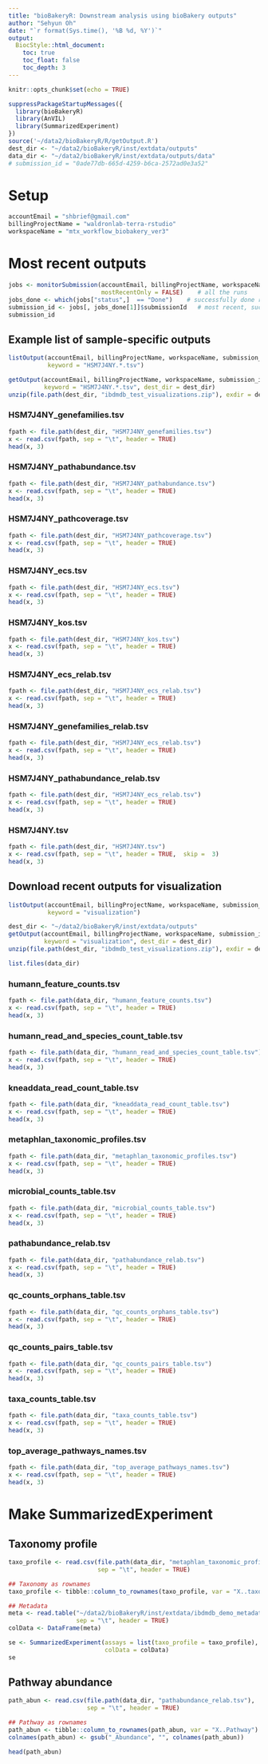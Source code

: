 ```yaml
---
title: "bioBakeryR: Downstream analysis using bioBakery outputs"
author: "Sehyun Oh"
date: "`r format(Sys.time(), '%B %d, %Y')`"
output:
  BiocStyle::html_document:
    toc: true
    toc_float: false
    toc_depth: 3
---
```


```r
knitr::opts_chunk$set(echo = TRUE)
```

```r
suppressPackageStartupMessages({
  library(bioBakeryR)
  library(AnVIL)
  library(SummarizedExperiment)
})
source('~/data2/bioBakeryR/R/getOutput.R')
dest_dir <- "~/data2/bioBakeryR/inst/extdata/outputs"
data_dir <- "~/data2/bioBakeryR/inst/extdata/outputs/data"
# submission_id = "0ade77db-665d-4259-b6ca-2572ad0e3a52"
```


# Setup
```r
accountEmail = "shbrief@gmail.com"
billingProjectName = "waldronlab-terra-rstudio"
workspaceName = "mtx_workflow_biobakery_ver3"
```

# Most recent outputs
```r
jobs <- monitorSubmission(accountEmail, billingProjectName, workspaceName,
                          mostRecentOnly = FALSE)    # all the runs
jobs_done <- which(jobs["status",]  == "Done")    # successfully done runs
submission_id <- jobs[, jobs_done[1]]$submissionId   # most recent, successfully run
submission_id
```

## Example list of sample-specific outputs
```r
listOutput(accountEmail, billingProjectName, workspaceName, submission_id, 
           keyword = "HSM7J4NY.*.tsv")
```

```r
getOutput(accountEmail, billingProjectName, workspaceName, submission_id, 
          keyword = "HSM7J4NY.*.tsv", dest_dir = dest_dir)
unzip(file.path(dest_dir, "ibdmdb_test_visualizations.zip"), exdir = dest_dir)
```

### HSM7J4NY_genefamilies.tsv
```r
fpath <- file.path(dest_dir, "HSM7J4NY_genefamilies.tsv")
x <- read.csv(fpath, sep = "\t", header = TRUE)
head(x, 3)
```

### HSM7J4NY_pathabundance.tsv
```r
fpath <- file.path(dest_dir, "HSM7J4NY_pathabundance.tsv")
x <- read.csv(fpath, sep = "\t", header = TRUE)
head(x, 3)
```

### HSM7J4NY_pathcoverage.tsv
```r
fpath <- file.path(dest_dir, "HSM7J4NY_pathcoverage.tsv")
x <- read.csv(fpath, sep = "\t", header = TRUE)
head(x, 3)
```

### HSM7J4NY_ecs.tsv
```r
fpath <- file.path(dest_dir, "HSM7J4NY_ecs.tsv")
x <- read.csv(fpath, sep = "\t", header = TRUE)
head(x, 3)
```

### HSM7J4NY_kos.tsv
```r
fpath <- file.path(dest_dir, "HSM7J4NY_kos.tsv")
x <- read.csv(fpath, sep = "\t", header = TRUE)
head(x, 3)
```

### HSM7J4NY_ecs_relab.tsv
```r
fpath <- file.path(dest_dir, "HSM7J4NY_ecs_relab.tsv")
x <- read.csv(fpath, sep = "\t", header = TRUE)
head(x, 3)
```

### HSM7J4NY_genefamilies_relab.tsv
```r
fpath <- file.path(dest_dir, "HSM7J4NY_ecs_relab.tsv")
x <- read.csv(fpath, sep = "\t", header = TRUE)
head(x, 3)
```

### HSM7J4NY_pathabundance_relab.tsv
```r
fpath <- file.path(dest_dir, "HSM7J4NY_ecs_relab.tsv")
x <- read.csv(fpath, sep = "\t", header = TRUE)
head(x, 3)
```

### HSM7J4NY.tsv
```r
fpath <- file.path(dest_dir, "HSM7J4NY.tsv")
x <- read.csv(fpath, sep = "\t", header = TRUE,  skip =  3)
head(x, 3)
```



## Download recent outputs for visualization
```r
listOutput(accountEmail, billingProjectName, workspaceName, submission_id, 
           keyword = "visualization")
```

```r
dest_dir <- "~/data2/bioBakeryR/inst/extdata/outputs"
getOutput(accountEmail, billingProjectName, workspaceName, submission_id, 
          keyword = "visualization", dest_dir = dest_dir)
unzip(file.path(dest_dir, "ibdmdb_test_visualizations.zip"), exdir = dest_dir)
```

```r
list.files(data_dir)
```

### humann_feature_counts.tsv
```r
fpath <- file.path(data_dir, "humann_feature_counts.tsv")
x <- read.csv(fpath, sep = "\t", header = TRUE)
head(x, 3)
```

### humann_read_and_species_count_table.tsv
```r
fpath <- file.path(data_dir, "humann_read_and_species_count_table.tsv")
x <- read.csv(fpath, sep = "\t", header = TRUE)
head(x, 3)
```

### kneaddata_read_count_table.tsv
```r
fpath <- file.path(data_dir, "kneaddata_read_count_table.tsv")
x <- read.csv(fpath, sep = "\t", header = TRUE)
head(x, 3)
```

### metaphlan_taxonomic_profiles.tsv
```r
fpath <- file.path(data_dir, "metaphlan_taxonomic_profiles.tsv")
x <- read.csv(fpath, sep = "\t", header = TRUE)
head(x, 3)
```

### microbial_counts_table.tsv
```r
fpath <- file.path(data_dir, "microbial_counts_table.tsv")
x <- read.csv(fpath, sep = "\t", header = TRUE)
head(x, 3)
```

### pathabundance_relab.tsv
```r
fpath <- file.path(data_dir, "pathabundance_relab.tsv")
x <- read.csv(fpath, sep = "\t", header = TRUE)
head(x, 3)
```

### qc_counts_orphans_table.tsv
```r
fpath <- file.path(data_dir, "qc_counts_orphans_table.tsv")
x <- read.csv(fpath, sep = "\t", header = TRUE)
head(x, 3)
```

### qc_counts_pairs_table.tsv
```r
fpath <- file.path(data_dir, "qc_counts_pairs_table.tsv")
x <- read.csv(fpath, sep = "\t", header = TRUE)
head(x, 3)
```

### taxa_counts_table.tsv
```r
fpath <- file.path(data_dir, "taxa_counts_table.tsv")
x <- read.csv(fpath, sep = "\t", header = TRUE)
head(x, 3)
```

### top_average_pathways_names.tsv
```r
fpath <- file.path(data_dir, "top_average_pathways_names.tsv")
x <- read.csv(fpath, sep = "\t", header = TRUE)
head(x, 3)
```




# Make SummarizedExperiment
## Taxonomy profile
```r
taxo_profile <- read.csv(file.path(data_dir, "metaphlan_taxonomic_profiles.tsv"),
                         sep = "\t", header = TRUE)

## Taxonomy as rownames
taxo_profile <- tibble::column_to_rownames(taxo_profile, var = "X..taxonomy")

## Metadata
meta <- read.table("~/data2/bioBakeryR/inst/extdata/ibdmdb_demo_metadata.txt", 
                   sep = "\t", header = TRUE)
colData <- DataFrame(meta)
```

```r
se <- SummarizedExperiment(assays = list(taxo_profile = taxo_profile),
                           colData = colData)
se
```


## Pathway abundance
```r
path_abun <- read.csv(file.path(data_dir, "pathabundance_relab.tsv"),
                      sep = "\t", header = TRUE)

## Pathway as rownames
path_abun <- tibble::column_to_rownames(path_abun, var = "X..Pathway")
colnames(path_abun) <- gsub("_Abundance", "", colnames(path_abun))

head(path_abun)
```
